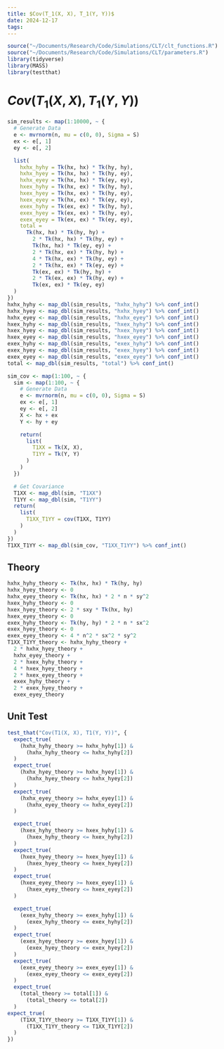 ```yaml
---
title: $Cov(T_1(X, X), T_1(Y, Y))$
date: 2024-12-17
tags: 
---
```


```R
source("~/Documents/Research/Code/Simulations/CLT/clt_functions.R")
source("~/Documents/Research/Code/Simulations/CLT/parameters.R")
library(tidyverse)
library(MASS)
library(testthat)
```

# $Cov(T_1(X, X), T_1(Y, Y))$

```R
sim_results <- map(1:10000, ~ {
  # Generate Data
  e <- mvrnorm(n, mu = c(0, 0), Sigma = S)
  ex <- e[, 1]
  ey <- e[, 2]

  list(
    hxhx_hyhy = Tk(hx, hx) * Tk(hy, hy),
    hxhx_hyey = Tk(hx, hx) * Tk(hy, ey),
    hxhx_eyey = Tk(hx, hx) * Tk(ey, ey),
    hxex_hyhy = Tk(hx, ex) * Tk(hy, hy),
    hxex_hyey = Tk(hx, ex) * Tk(hy, ey),
    hxex_eyey = Tk(hx, ex) * Tk(ey, ey),
    exex_hyhy = Tk(ex, ex) * Tk(hy, hy),
    exex_hyey = Tk(ex, ex) * Tk(hy, ey),
    exex_eyey = Tk(ex, ex) * Tk(ey, ey),
    total =
      Tk(hx, hx) * Tk(hy, hy) +
        2 * Tk(hx, hx) * Tk(hy, ey) +
        Tk(hx, hx) * Tk(ey, ey) +
        2 * Tk(hx, ex) * Tk(hy, hy) +
        4 * Tk(hx, ex) * Tk(hy, ey) +
        2 * Tk(hx, ex) * Tk(ey, ey) +
        Tk(ex, ex) * Tk(hy, hy) +
        2 * Tk(ex, ex) * Tk(hy, ey) +
        Tk(ex, ex) * Tk(ey, ey)
  )
})
hxhx_hyhy <- map_dbl(sim_results, "hxhx_hyhy") %>% conf_int()
hxhx_hyey <- map_dbl(sim_results, "hxhx_hyey") %>% conf_int()
hxhx_eyey <- map_dbl(sim_results, "hxhx_eyey") %>% conf_int()
hxex_hyhy <- map_dbl(sim_results, "hxex_hyhy") %>% conf_int()
hxex_hyey <- map_dbl(sim_results, "hxex_hyey") %>% conf_int()
hxex_eyey <- map_dbl(sim_results, "hxex_eyey") %>% conf_int()
exex_hyhy <- map_dbl(sim_results, "exex_hyhy") %>% conf_int()
exex_hyey <- map_dbl(sim_results, "exex_hyey") %>% conf_int()
exex_eyey <- map_dbl(sim_results, "exex_eyey") %>% conf_int()
total <- map_dbl(sim_results, "total") %>% conf_int()
```

```R
sim_cov <- map(1:100, ~ {
  sim <- map(1:100, ~ {
    # Generate Data
    e <- mvrnorm(n, mu = c(0, 0), Sigma = S)
    ex <- e[, 1]
    ey <- e[, 2]
    X <- hx + ex
    Y <- hy + ey

    return(
      list(
        T1XX = Tk(X, X),
        T1YY = Tk(Y, Y)
      )
    )
  })

  # Get Covariance
  T1XX <- map_dbl(sim, "T1XX")
  T1YY <- map_dbl(sim, "T1YY")
  return(
    list(
      T1XX_T1YY = cov(T1XX, T1YY)
    )
  )
})
T1XX_T1YY <- map_dbl(sim_cov, "T1XX_T1YY") %>% conf_int()
```

## Theory
```R
hxhx_hyhy_theory <- Tk(hx, hx) * Tk(hy, hy)
hxhx_hyey_theory <- 0
hxhx_eyey_theory <- Tk(hx, hx) * 2 * n * sy^2
hxex_hyhy_theory <- 0
hxex_hyey_theory <- 2 * sxy * Tk(hx, hy)
hxex_eyey_theory <- 0
exex_hyhy_theory <- Tk(hy, hy) * 2 * n * sx^2
exex_hyey_theory <- 0
exex_eyey_theory <- 4 * n^2 * sx^2 * sy^2
T1XX_T1YY_theory <- hxhx_hyhy_theory +
  2 * hxhx_hyey_theory +
  hxhx_eyey_theory +
  2 * hxex_hyhy_theory +
  4 * hxex_hyey_theory +
  2 * hxex_eyey_theory +
  exex_hyhy_theory +
  2 * exex_hyey_theory +
  exex_eyey_theory
```

## Unit Test
```R
test_that("Cov(T1(X, X), T1(Y, Y))", {
  expect_true(
    (hxhx_hyhy_theory >= hxhx_hyhy[1]) &
      (hxhx_hyhy_theory <= hxhx_hyhy[2])
  )
  expect_true(
    (hxhx_hyey_theory >= hxhx_hyey[1]) &
      (hxhx_hyey_theory <= hxhx_hyey[2])
  )
  expect_true(
    (hxhx_eyey_theory >= hxhx_eyey[1]) &
      (hxhx_eyey_theory <= hxhx_eyey[2])
  )

  expect_true(
    (hxex_hyhy_theory >= hxex_hyhy[1]) &
      (hxex_hyhy_theory <= hxex_hyhy[2])
  )
  expect_true(
    (hxex_hyey_theory >= hxex_hyey[1]) &
      (hxex_hyey_theory <= hxex_hyey[2])
  )
  expect_true(
    (hxex_eyey_theory >= hxex_eyey[1]) &
      (hxex_eyey_theory <= hxex_eyey[2])
  )

  expect_true(
    (exex_hyhy_theory >= exex_hyhy[1]) &
      (exex_hyhy_theory <= exex_hyhy[2])
  )
  expect_true(
    (exex_hyey_theory >= exex_hyey[1]) &
      (exex_hyey_theory <= exex_hyey[2])
  )
  expect_true(
    (exex_eyey_theory >= exex_eyey[1]) &
      (exex_eyey_theory <= exex_eyey[2])
  )
  expect_true(
    (total_theory >= total[1]) &
      (total_theory <= total[2])
  )
expect_true(
    (T1XX_T1YY_theory >= T1XX_T1YY[1]) &
      (T1XX_T1YY_theory <= T1XX_T1YY[2])
  )
})
```

